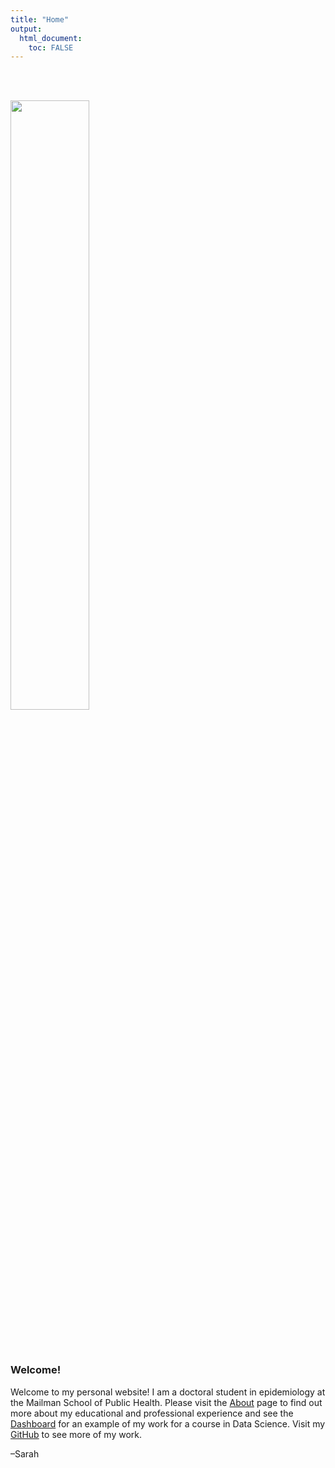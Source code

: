 ```yaml
---
title: "Home"
output: 
  html_document:
    toc: FALSE
---
```



<br></br>

<img src="images\msph_logo.png" style="width:50%">

  
<br></br>

### Welcome!  


Welcome to my personal website! I am a doctoral student in epidemiology at the Mailman School of Public Health. Please visit the [About](about.html) page to find out more about my educational and professional experience and see the [Dashboard](dashboard.html) for an example of my work for a course in Data Science. Visit my [GitHub](http://github.com/sarah8105/) to see more of my work.  

  
--Sarah



